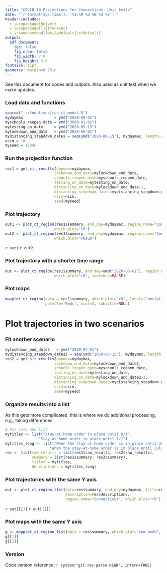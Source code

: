 ```yaml
---
title: "COVID-19 Projections for Connecticut: Unit tests"
date: "`r format(Sys.time(), '%I:%M %p %B %d %Y')`"
header-includes:
  - \usepackage{helvet}
  - \usepackage[T1]{fontenc}
  - \renewcommand\familydefault{\sfdefault} 
output:
  pdf_document:
    toc: false
    fig_crop: false
    fig_width: 7.0
    fig_height: 3.0
fontsize: 11pt
geometry: margin=0.75in
---
```


See this document for codes and outputs. Also used as unit test when we make updates. 


### Load data and functions

```r
source("../functions/run_ct_model.R")
mydaymax              = ymd("2020-09-01") 
myschools_reopen_date = ymd("3000-01-01")
mytesting_on_date     = ymd("2020-05-15")
mylockdown_end_date   = ymd("2020-06-01") 
mydistancing_stepdown_dates = seq(ymd("2020-06-15"), mydaymax, length.out=10)
nsim = 10
myseed = 12345
```

### Run the projection function

```r
res1 = get_sir_results(daymax=mydaymax,
                      lockdown_end_date=mylockdown_end_date,
                      schools_reopen_date=myschools_reopen_date,
                      testing_on_date=mytesting_on_date,
                      distancing_on_date=mylockdown_end_date+1,
                      distancing_stepdown_dates=mydistancing_stepdown_dates,
                      nsim=nsim,
                      seed=myseed)
```

### Plot trajectory
```r
out1 <- plot_ct_region(res1$summary, end_day=mydaymax, region_name="Connecticut", 
					  which.plot="rD")
out2 <- plot_ct_region(res1$summary, end_day=mydaymax, region_name="Connecticut", 
					  which.plot="rHsum")
```

`r out1`
`r out2`


### Plot trajectory with a shorter time range
```r
out <- plot_ct_region(res1$summary, end_day=ymd("2020-06-01"), region_name="New Haven",
					  which.plot="rD", sentence=FALSE)
```


### Plot maps
```r
mapplot_ct_region(data = res1$summary, which.plot="rD", label="Cumulative\nDeaths",
			      palette="Reds", ncol=3, subtitle=NULL)
```

\clearpage
# Plot trajectories in two scenarios

### Fit another scenario

```r
mylockdown_end_date2   = ymd("2020-07-01") 
mydistancing_stepdown_dates2 = seq(ymd("2020-07-15"), mydaymax, length.out=10)
res2 = get_sir_results(daymax=mydaymax,
                      lockdown_end_date=mylockdown_end_date2,
                      schools_reopen_date=myschools_reopen_date,
                      testing_on_date=mytesting_on_date,
                      distancing_on_date=mylockdown_end_date2+1,
                      distancing_stepdown_dates=mydistancing_stepdown_dates2,
                      nsim=nsim,
                      seed=myseed)
```

### Organize results into a list

As this gets more complicated, this is where we do additional processing, e.g., taking differences.

```r
# Put into one list
mytitles <- list("Stay-at-home order in place until 6/1", 
               "Stay-at-home order in place until 7/1")
mytitles_long <- list("When the stay-at-home order is in place until June 01", 
                    "When the stay-at-home order is in place until July 01")
res <- list(raw_results = list(res1$raw_results, res2$raw_results), 
            summary = list(res1$summary, res2$summary), 
            titles = mytitles,
            descriptions = mytitles_long)
```

### Plot trajectories with the same Y axis
```r
out <- plot_ct_region_list(data=res$summary, end_day=mydaymax, title=res$titles,
						   description=res$descriptions, 
						   region_name="Connecticut", which.plot="rD")
```
`r out[[1]]`
`r out[[2]]`

### Plot maps with the same Y axis
```r
g <- mapplot_ct_region_list(data = res$summary, which.plot="cum_modH",  label="Cumulative\nHospitalizations", palette="Blues", ncol=3, subtitle=res$titles)
g[[1]]
g[[2]]
```


### Version 
Code version reference: `r system("git rev-parse HEAD", intern=TRUE)`






